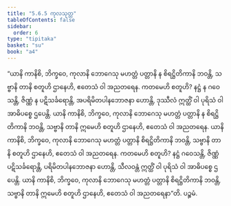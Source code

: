 ```yaml
---
title: "5.6.5 ကုလသုတ္တ"
tableOfContents: false
sidebar:
  order: 6
type: "tipitaka"
basket: "su"
book: "a4"
---
```



<DynamicBreadcrumb />

<Division number="258" book="a4">

<Paragraph number="1538" book="a4">
“ယာနိ ကာနိစိ, ဘိက္ခဝေ, ကုလာနိ ဘောဂေသု မဟတ္တံ ပတ္တာနိ န စိရဋ္ဌိတိကာနိ ဘဝန္တိ, သဗ္ဗာနိ တာနိ စတူဟိ ဌာနေဟိ, ဧတေသံ ဝါ အညတရေန. ကတမေဟိ စတူဟိ? နဋ္ဌံ န ဂဝေသန္တိ, ဇိဏ္ဏံ န ပဋိသင်္ခရောန္တိ, အပရိမိတပါနဘောဇနာ ဟောန္တိ, ဒုဿီလံ ဣတ္ထိံ ဝါ ပုရိသံ ဝါ အာဓိပစ္စေ ဌပေန္တိ. ယာနိ ကာနိစိ, ဘိက္ခဝေ, ကုလာနိ ဘောဂေသု မဟတ္တံ ပတ္တာနိ န စိရဋ္ဌိတိကာနိ ဘဝန္တိ, သဗ္ဗာနိ တာနိ ဣမေဟိ စတူဟိ ဌာနေဟိ, ဧတေသံ ဝါ အညတရေန.
</Paragraph>

<Paragraph number="1539" book="a4">
ယာနိ ကာနိစိ, ဘိက္ခဝေ, ကုလာနိ ဘောဂေသု မဟတ္တံ ပတ္တာနိ စိရဋ္ဌိတိကာနိ ဘဝန္တိ, သဗ္ဗာနိ တာနိ စတူဟိ ဌာနေဟိ, ဧတေသံ ဝါ အညတရေန. ကတမေဟိ စတူဟိ? နဋ္ဌံ ဂဝေသန္တိ, ဇိဏ္ဏံ ပဋိသင်္ခရောန္တိ, ပရိမိတပါနဘောဇနာ ဟောန္တိ, သီလဝန္တံ ဣတ္ထိံ ဝါ ပုရိသံ ဝါ အာဓိပစ္စေ ဌပေန္တိ. ယာနိ ကာနိစိ, ဘိက္ခဝေ, ကုလာနိ ဘောဂေသု မဟတ္တံ ပတ္တာနိ စိရဋ္ဌိတိကာနိ ဘဝန္တိ, သဗ္ဗာနိ တာနိ ဣမေဟိ စတူဟိ ဌာနေဟိ, ဧတေသံ ဝါ အညတရေနာ”တိ.

</Paragraph>
</Division>

<Paragraph number="1540" type="center" book="a4">
ပဉ္စမံ.
</Paragraph>